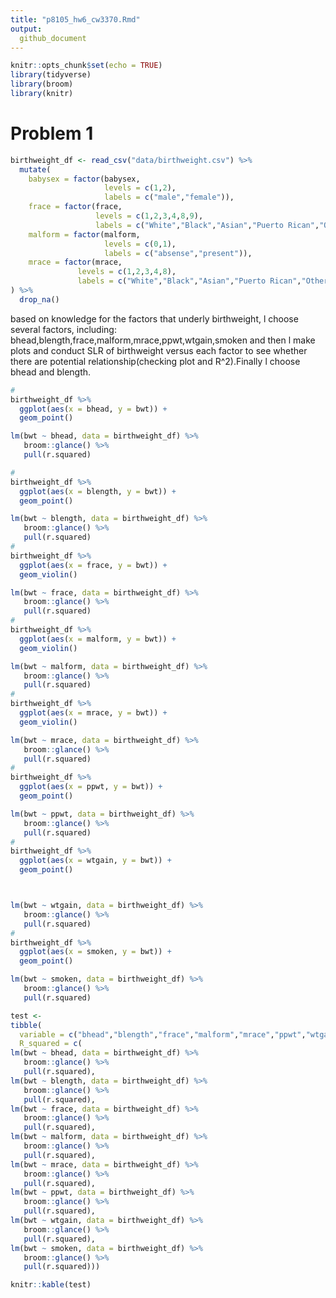 ```yaml
---
title: "p8105_hw6_cw3370.Rmd"
output: 
  github_document
---
```


```r
knitr::opts_chunk$set(echo = TRUE)
library(tidyverse)
library(broom)
library(knitr)
```

# Problem 1
```r
birthweight_df <- read_csv("data/birthweight.csv") %>% 
  mutate(
    babysex = factor(babysex,
                     levels = c(1,2),
                     labels = c("male","female")),
    frace = factor(frace,
                   levels = c(1,2,3,4,8,9),
                   labels = c("White","Black","Asian","Puerto Rican","Other","Unkown")),
    malform = factor(malform,
                     levels = c(0,1),
                     labels = c("absense","present")),
    mrace = factor(mrace,
               levels = c(1,2,3,4,8),
               labels = c("White","Black","Asian","Puerto Rican","Other"))
) %>% 
  drop_na()

```

based on knowledge for the factors that underly birthweight, l choose several factors, including: bhead,blength,frace,malform,mrace,ppwt,wtgain,smoken and then l make  plots and conduct SLR of birthweight versus each factor to see whether there are potential relationship(checking plot and R^2).Finally l choose bhead and blength.
```r
#
birthweight_df %>% 
  ggplot(aes(x = bhead, y = bwt)) +
  geom_point()

lm(bwt ~ bhead, data = birthweight_df) %>% 
   broom::glance() %>% 
   pull(r.squared)

#
birthweight_df %>% 
  ggplot(aes(x = blength, y = bwt)) +
  geom_point()

lm(bwt ~ blength, data = birthweight_df) %>% 
   broom::glance() %>% 
   pull(r.squared)
#
birthweight_df %>% 
  ggplot(aes(x = frace, y = bwt)) +
  geom_violin()

lm(bwt ~ frace, data = birthweight_df) %>% 
   broom::glance() %>% 
   pull(r.squared)
#
birthweight_df %>% 
  ggplot(aes(x = malform, y = bwt)) +
  geom_violin()

lm(bwt ~ malform, data = birthweight_df) %>% 
   broom::glance() %>% 
   pull(r.squared)
#
birthweight_df %>% 
  ggplot(aes(x = mrace, y = bwt)) +
  geom_violin()

lm(bwt ~ mrace, data = birthweight_df) %>% 
   broom::glance() %>% 
   pull(r.squared)
#
birthweight_df %>% 
  ggplot(aes(x = ppwt, y = bwt)) +
  geom_point()

lm(bwt ~ ppwt, data = birthweight_df) %>% 
   broom::glance() %>% 
   pull(r.squared)
#
birthweight_df %>% 
  ggplot(aes(x = wtgain, y = bwt)) +
  geom_point()



lm(bwt ~ wtgain, data = birthweight_df) %>% 
   broom::glance() %>% 
   pull(r.squared)
#
birthweight_df %>% 
  ggplot(aes(x = smoken, y = bwt)) +
  geom_point()

lm(bwt ~ smoken, data = birthweight_df) %>% 
   broom::glance() %>% 
   pull(r.squared)
```

```r
test <- 
tibble(
  variable = c("bhead","blength","frace","malform","mrace","ppwt","wtgain","smoken"),
  R_squared = c(
lm(bwt ~ bhead, data = birthweight_df) %>% 
   broom::glance() %>% 
   pull(r.squared),
lm(bwt ~ blength, data = birthweight_df) %>% 
   broom::glance() %>% 
   pull(r.squared),
lm(bwt ~ frace, data = birthweight_df) %>% 
   broom::glance() %>% 
   pull(r.squared),
lm(bwt ~ malform, data = birthweight_df) %>% 
   broom::glance() %>% 
   pull(r.squared),
lm(bwt ~ mrace, data = birthweight_df) %>% 
   broom::glance() %>% 
   pull(r.squared),
lm(bwt ~ ppwt, data = birthweight_df) %>% 
   broom::glance() %>% 
   pull(r.squared),
lm(bwt ~ wtgain, data = birthweight_df) %>% 
   broom::glance() %>% 
   pull(r.squared),
lm(bwt ~ smoken, data = birthweight_df) %>% 
   broom::glance() %>% 
   pull(r.squared)))

knitr::kable(test)
```
